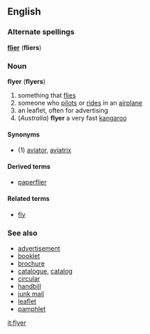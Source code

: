 ==English==
===Alternate spellings===
'''[[flier]]''' ('''fliers''')

===Noun===
'''flyer''' ('''flyers''')

#something that [[fly|flies]]
#someone who [[pilot]]s or [[ride]]s in an [[airplane]]
#an leaflet, often for advertising
#(''Australia'') '''flyer''' a very fast [[kangaroo]]

====Synonyms====
*(1) [[aviator]], [[aviatrix]]

====Derived terms====
*[[paperflier]]

====Related terms====
*[[fly]]

===See also===
*[[advertisement]]
*[[booklet]]
*[[brochure]]
*[[catalogue]], [[catalog]]
*[[circular]]
*[[handbill]]
*[[junk mail]]
*[[leaflet]]
*[[pamphlet]]

[[it:flyer]]